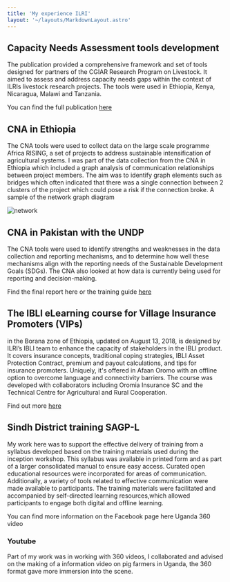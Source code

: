 ```yaml
---
title: 'My experience ILRI'
layout: '~/layouts/MarkdownLayout.astro'
---
```


## Capacity Needs Assessment tools development

The publication provided a comprehensive framework and set of tools designed for partners of the CGIAR Research Program on Livestock. It aimed to  assess and address capacity needs gaps within the context of ILRIs livestock research projects. The tools were used in Ethiopia, Kenya, Nicaragua, Malawi and Tanzania.


You can find the full publication [here](https://www.ilri.org/knowledge/publications/capacity-needs-assessment-cna-cna-framework-and-tools-partners-cgiar)

## CNA in Ethiopia

The CNA tools were used to collect data on the large scale programme Africa RISING, a set of projects to address sustainable intensification of agricultural systems.  I was part of the data collection from the CNA in Ethiopia which included a graph analysis of communication relationships between project members. The aim was to identify graph elements such as bridges which often indicated that there was a single connection between 2 clusters of the project which could pose a risk if the connection broke.
A sample of the network graph diagram

![network](/src/assets/images/graph-4323-45.svg)

## CNA in Pakistan with the UNDP

The CNA tools were used to identify strengths and weaknesses in the data collection and reporting mechanisms, and to determine how well these mechanisms align with the reporting needs of the Sustainable Development Goals (SDGs). The CNA also looked at how data is currently being used for reporting and decision-making.

Find the final report here or the training guide [here](https://www.academia.edu/81358148/Training_facilitator_guide_on_animal_health_management?f_ri=88362)

## The IBLI eLearning course for Village Insurance Promoters (VIPs)

in the Borana zone of Ethiopia, updated on August 13, 2018, is designed by ILRI’s IBLI team to enhance the capacity of stakeholders in the IBLI product. It covers insurance concepts, traditional coping strategies, IBLI Asset Protection Contract, premium and payout calculations, and tips for insurance promoters. Uniquely, it's offered in Afaan Oromo with an offline option to overcome language and connectivity barriers. The course was developed with collaborators including Oromia Insurance SC and the Technical Centre for Agricultural and Rural Cooperation.

Find out more [here](https://www.drylandinnovations.com/post/ibli-elearning-course-for-village-insurance-promoters-vips-in-borana-zone-of-ethiopia)

## Sindh District training SAGP-L

My work here was to support the effective delivery of training from a syllabus developed based on the training materials used during the inception workshop. This syllabus was available in printed form and as part of a larger consolidated manual to ensure easy access. Curated open educational resources were incorporated for areas of communication. Additionally, a variety of tools related to effective communication were made available to participants. The training materials were facilitated and accompanied by self-directed learning resources,which allowed participants to engage both digital and offline learning.


You can find more information on the Facebook page here
Uganda 360 video
### Youtube

<YouTube id="oGs5dhUHakc" />

Part of my work was in working with 360 videos, I collaborated and advised on the making of a information video on pig farmers in Uganda, the 360 format gave more immersion into the scene.
